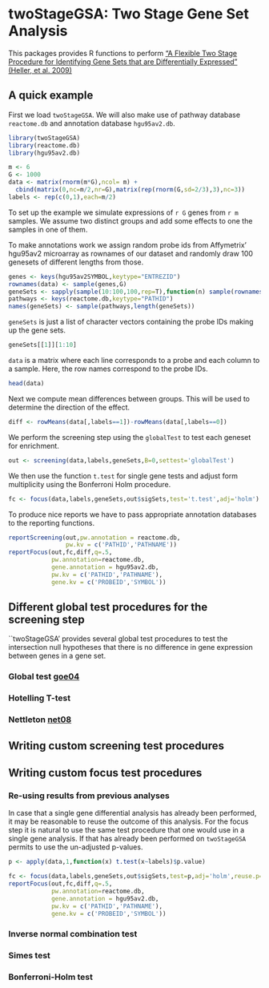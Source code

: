 <!-- \VignetteEngine{knitr::knitr} -->

# twoStageGSA: Two Stage Gene Set Analysis

This packages provides R functions to perform ["A Flexible Two Stage
Procedure for Identifying Gene Sets that are Differentially Expressed"
(Heller, et al. 2009)][hel09]


## A quick example

First we load `twoStageGSA`. We will also make use of pathway database
`reactome.db` and annotation database `hgu95av2.db`.

```r
library(twoStageGSA)
library(reactome.db)
library(hgu95av2.db)
```

```r

m <- 6
G <- 1000
data <- matrix(rnorm(m*G),ncol= m) +
  cbind(matrix(0,nc=m/2,nr=G),matrix(rep(rnorm(G,sd=2/3),3),nc=3))
labels <- rep(c(0,1),each=m/2)

```

To set up the example we simulate expressions of `r G` genes from `r
m` samples. We assume two distinct groups and add some effects to one
the samples in one of them. 

To make annotations work we assign random probe ids from Affymetrix'
hgu95av2 microarray as rownames of our dataset and randomly draw
100 genesets of different lengths from those. 

```r
genes <- keys(hgu95av2SYMBOL,keytype="ENTREZID")
rownames(data) <- sample(genes,G)
geneSets <- sapply(sample(10:100,100,rep=T),function(n) sample(rownames(data),n))
pathways <- keys(reactome.db,keytype="PATHID")
names(geneSets) <- sample(pathways,length(geneSets))
```

``geneSets`` is just a list of character vectors containing the probe
IDs making up the gene sets.



```r
geneSets[[1]][1:10]
```

``data`` is a matrix where each line corresponds to a probe and each
column to a sample. Here, the row names correspond to the probe IDs. 

```r
head(data)

```

Next we compute mean differences between groups. This will be used to
determine the direction of the effect.

```r
diff <- rowMeans(data[,labels==1])-rowMeans(data[,labels==0])
```

We perform the screening step using the `globalTest` to test each
geneset for enrichment. 

```r
out <- screening(data,labels,geneSets,B=0,settest='globalTest')
```
We then use the function `t.test` for single gene tests and adjust
form multiplicity using the Bonferroni Holm procedure.

```r
fc <- focus(data,labels,geneSets,out$sigSets,test='t.test',adj='holm')
```

To produce nice reports we have to pass appropriate annotation
databases to the reporting functions. 

```r

reportScreening(out,pw.annotation = reactome.db,
                pw.kv = c('PATHID','PATHNAME'))
reportFocus(out,fc,diff,q=.5,
            pw.annotation=reactome.db,
            gene.annotation = hgu95av2.db,
            pw.kv = c('PATHID','PATHNAME'),
            gene.kv = c('PROBEID','SYMBOL'))
```

## Different global test procedures for the screening step

``twoStageGSA' provides several global test procedures to test the
intersection null hypotheses that there is no difference in gene
expression between genes in a gene set.

### Global test [goe04]

### Hotelling T-test 

### Nettleton [net08]


## Writing custom screening test procedures 

## Writing custom focus test procedures

### Re-using results from previous analyses

In case that a single gene differential analysis has already been
performed, it may be reasonable to reuse the outcome of this
analysis. For the focus step it is natural to use the same test
procedure that one would use in a single gene analysis. If that has
already been performed on ``twoStageGSA`` permits to use the
un-adjusted p-values.

```r
p <- apply(data,1,function(x) t.test(x~labels)$p.value)

fc <- focus(data,labels,geneSets,out$sigSets,test=p,adj='holm',reuse.p=T)
reportFocus(out,fc,diff,q=.5,
            pw.annotation=reactome.db,
            gene.annotation = hgu95av2.db,
            pw.kv = c('PATHID','PATHNAME'),
            gene.kv = c('PROBEID','SYMBOL'))

```

### Inverse normal combination test

### Simes test

### Bonferroni-Holm test




[goe04]:
http://bioinformatics.oxfordjournals.org/content/20/1/93.short "Goeman, J. J., Van De Geer, S. A., De Kort, F., & Van Houwelingen, H. C. (2004). A global test for groups of genes: testing association with a clinical outcome. Bioinformatics, 20(1), 93-99."
[net08]:
http://bioinformatics.oxfordjournals.org/content/24/2/192.short "Nettleton, D., Recknor, J., & Reecy, J. M. (2008). Identification of differentially expressed gene categories in microarray studies using nonparametric multivariate analysis. Bioinformatics, 24(2), 192-201."
[hel09]:
http://bioinformatics.oxfordjournals.org/content/25/8/1019.short "Heller, R., Manduchi, E., Grant, G. R., & Ewens, W. J. (2009). A flexible two-stage procedure for identifying gene sets that are differentially expressed. Bioinformatics, 25(8), 1019-1025."
